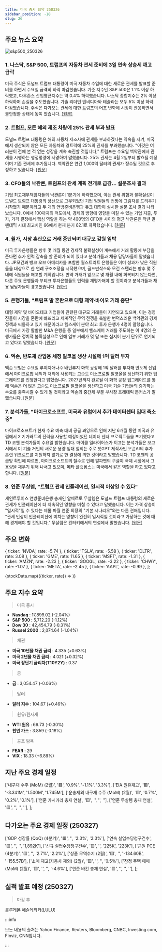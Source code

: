 ```yaml
---
title: 미국 증시 요약 250326
sidebar_position: -18
slug: 26
---
```


## 주요 뉴스 요약

![s&p500_250326](/map/250326.png)

### 1. **나스닥, S&P 500, 트럼프의 자동차 관세 준비에 3일 연속 상승세 깨고 급락**

미국 주식은 도널드 트럼프 대통령이 미국 자동차 수입에 대한 새로운 관세를 발표할 준비를 하면서 수요일 급격히 하락 마감했습니다. 기준 지수인 S&P 500은 1.1% 이상 하락했고, 다우존스 산업평균지수는 약 0.4% 하락했습니다. 나스닥 종합지수는 2% 이상 하락하며 손실을 주도했습니다. 기술 리더인 엔비디아와 테슬라는 모두 5% 이상 하락 마감했습니다. 주식은 다가오는 관세에 대한 트럼프의 어조 변화에 시장이 반응하면서 불안정한 상태에 놓여 있습니다. [[원문]](https://finance.yahoo.com/news/live/stock-market-today-nasdaq-sp-500-dive-snap-3-day-win-streak-as-trump-preps-auto-tariffs-230931797.html)

### 2. **트럼프, 모든 해외 제조 차량에 25% 관세 부과 발표**

도널드 트럼프 대통령은 해외 자동차 제조사에 관세를 부과하겠다는 약속을 지켜, 미국에서 생산되지 않은 모든 자동차와 경트럭에 25%의 관세를 부과했습니다. "이것은 여러분이 전에 본 적 없는 성장을 계속 촉진할 것입니다," 트럼프는 수요일 백악관에서 관세를 시행하는 행정명령에 서명하며 말했습니다. 25% 관세는 4월 2일부터 발효될 예정이며 기존 관세에 추가됩니다. 백악관은 연간 1,000억 달러의 관세가 징수될 것으로 추정하고 있습니다. [[원문]](https://finance.yahoo.com/news/trump-announces-25-tariffs-on-all-foreign-made-vehicles-213256123.html)

### 3. **CFO들의 낙관론, 트럼프의 관세 계획 전개로 급감... 설문조사 결과**

기업 최고재무책임자들의 낙관론이 1분기에 하락했으며, 이는 관세 위험과 불확실성이 도널드 트럼프 대통령의 당선으로 고무되었던 기업 임원들의 전망에 그림자를 드리우기 시작했기 때문이라고 두 개의 연방준비은행과 듀크 대학이 실시한 설문 조사 결과 나타났습니다. 0에서 100까지의 척도에서, 경제의 방향에 영향을 미칠 수 있는 기업 지출, 투자, 가격 결정에서 핵심 역할을 하는 약 400명의 CFO들 사이의 평균 낙관론은 작년 말 팬데믹 시대 최고치인 66에서 현재 분기 62.1로 하락했습니다. [[원문]](https://www.reuters.com/markets/us/cfo-optimism-dropped-trump-tariff-plans-unfolded-survey-says-2025-03-26/)

### 4. **월가, 시장 혼란으로 거래 중단되며 대규모 감원 임박**

미국 투자은행들은 향후 몇 개월 동안 경제적 불확실성이 계속해서 거래 활동에 부담을 준다면 추가 인력 감축을 할 준비가 되어 있다고 분석가들과 채용 담당자들이 말했습니다. JP모건과 뱅크 오브 아메리카를 포함한 월스트리트 은행들은 이미 성과가 낮은 직원들을 대상으로 한 연례 구조조정을 시작했으며, 골드만삭스와 모건 스탠리는 향후 몇 주 내에 직원들을 해고할 계획입니다. 만약 거래가 앞으로 몇 개월 내에 회복되지 않는다면, 다른 주요 은행들과 부티크 투자은행들도 인력을 재평가해야 할 것이라고 분석가들과 채용 담당자들이 경고했습니다. [[원문]](https://www.reuters.com/markets/us/wall-street-job-cuts-loom-market-turmoil-stalls-deals-2025-03-26/)

### 5. **은행가들, "트럼프 발 혼란으로 대형 제약·바이오 거래 중단"**

대형 제약 및 바이오테크 기업들이 관련된 대규모 거래들이 지연되고 있으며, 이는 경영진들이 시장을 혼란에 빠뜨리고 세계적인 무역 전쟁을 촉발한 변덕스러운 백악관의 경제 정책과 씨름하고 있기 때문이라고 헬스케어 분야 최고 투자 은행가 4명이 말했습니다. 미국에서 가장 활발한 M&A 은행들 중 일부에서 헬스케어 거래를 주도하는 이 4명의 은행가들은 정치적 불확실성으로 인해 일부 거래가 몇 달 또는 심지어 분기 단위로 연기되고 있다고 말했습니다. [[원문]](https://www.reuters.com/business/healthcare-pharmaceuticals/trump-turbulence-stalls-large-pharma-biotech-deals-bankers-say-2025-03-26/)

### 6. **엑손, 반도체 산업용 세정 알코올 생산 시설에 1억 달러 투자**

엑손 모빌은 수요일 루이지애나주 배턴루지 화학 공장에 1억 달러를 투자해 반도체 산업에서 마이크로칩 세척과 처리에 사용되는 고순도 이소프로필 알코올을 생산하기 위한 업그레이드를 진행한다고 밝혔습니다. 2027년까지 완료될 이 화학 공장 업그레이드를 통해 엑손은 더 많은 고순도 이소프로필 알코올을 생산하고 미국 기술 기업들의 증가하는 수요를 충족시킬 수 있게 될 것이라고 엑손의 중간체 부문 부사장 프레데릭 돈커스가 말했습니다. [[원문]](https://finance.yahoo.com/news/exxon-investing-100-million-facility-140905060.html)

### 7. **분석가들, "마이크로소프트, 미국과 유럽에서 추가 데이터센터 임대 축소 중"**

마이크로소프트가 현재 수요 예측 대비 공급 과잉으로 인해 지난 6개월 동안 미국과 유럽에서 2 기가와트의 전력을 사용할 예정이었던 데이터 센터 프로젝트들을 포기했다고 TD 코웬 분석가들이 수요일 밝혔습니다. 마이클 일라이어스가 이끄는 분석가들은 보고서에서 이 기술 거인의 새로운 용량 임대 철회는 주로 챗GPT 제작사인 오픈AI의 추가 훈련 워크로드를 지원하지 않기로 한 결정에 의한 것이라고 말했습니다. TD 코웬의 공급망 확인에 따르면, 마이크로소프트의 철수로 인해 알파벳의 구글이 국제 시장에서 그 용량을 채우기 위해 나서고 있으며, 메타 플랫폼스는 미국에서 같은 역할을 하고 있다고 합니다. [[원문]](https://www.reuters.com/technology/microsoft-pulls-back-more-data-center-leases-us-europe-analysts-say-2025-03-26/)

### 8. **연준 무살렘, "트럼프 관세 인플레이션, 일시적 이상일 수 있다"**

세인트루이스 연방준비은행 총재인 알베르토 무살렘은 도널드 트럼프 대통령의 새로운 관세가 인플레이션에 더 지속적인 영향을 미칠 수 있다고 말했습니다. 이는 가격 상승이 "일시적"일 수 있다는 제롬 파월 연준 의장의 "기본 시나리오"와는 다른 견해입니다. "관세 인상이 인플레이션에 미치는 영향이 완전히 일시적일 것이라고 가정하는 것에 대해 경계해야 할 것입니다," 무살렘은 켄터키에서의 연설에서 말했습니다. [[원문]](https://finance.yahoo.com/news/feds-musalem-trump-tariff-inflation-may-be-more-than-temporary-184722465.html)

## 주요 변화

  { ticker: 'NVDA', rate: -5.74 },
  { ticker: 'TSLA', rate: -5.58 },
  { ticker: 'DLTR', rate: 3.08 },
  { ticker: 'GME', rate: 11.65 },
  { ticker: 'MSFT', rate: -1.31 },
  { ticker: 'AMZN', rate: -2.23 },
  { ticker: 'GOOGL', rate: -3.22 },
  { ticker: 'CHWY', rate: -1.07 },
  { ticker: 'META', rate: -2.45 },
  { ticker: 'AAPL', rate: -0.99 },
];

{stockData.map(({ticker, rate}) => <StockCardMini key={ticker} ticker={ticker} rate={rate}></StockCardMini>)}

## 주요 지수 요약

> 미국 증시

- **Nasdaq** : 17,899.02 (-2.04%)
- **S&P 500** : 5,712.20 (-1.12%)
- **Dow 30** : 42,454.79 (-0.31%)
- **Russel 2000** : 2,074.64 (-1.04%)

> 채권

- **미국 10년물 채권 금리** : 4.335 (+0.63%)
- **미국 2년물 채권 금리** : 4.021 (+0.32%)
- **미국 장단기 금리차(T10Y2Y)** : 0.37

> 금

- **금** : 3,054.47 (-0.06%)

> 달러

- **달러 지수** : 104.67 (+0.46%)

> 원유/원자재

- **WTI 원유** : 69.73 (-0.30%)
- **천연 가스** : 3.859 (-0.18%)

> 공포 탐욕

- **FEAR** : 29
- **VIX** : 18.33 (+6.88%)

## 지난 주요 경제 일정

  ['내구재 수주 (MoM) (2월)', '🟥', '0.9%', '-1.1%', '3.3%'],
  ['EIA 원유재고', '🟥', '-3.341M', '1.500M', '1.745M'],
  ['운송제외 내구재 수주 (MoM) (2월)', '🟨', '0.7%', '0.2%', '0.1%'],
  ['연준 카시카리 총재 연설', '🟨', '', '', ''],
  ['연준 무살렘 총재 연설', '🟨', '', '', ''],
];

<EconomicCalendar data={eventsData} />

## 다가오는 주요 경제 일정 (250327)

  ['GDP 성장률 (QoQ) (4분기)', '🟥', '', '2.3%', '2.3%'],
  ['연속 실업수당청구건수', '🟨', '', '', '1,892K'],
  ['신규 실업수당청구건수', '🟨', '', '225K', '223K'],
  ['근원 PCE (4분기)', '🟨', '', '2.7%', '2.2%'],
  ['상품 무역수지 (2월)', '🟨', '', '-134.60B', '-155.57B'],
  ['소매 재고(자동차 제외) (2월)', '🟨', '', '', '0.5%'],
  ['잠정 주택 매매 (MoM) (2월)', '🟨', '', '', '-4.6%'],
  ['연준 바킨 총재 연설', '🟨', '', '', ''],
];

<EconomicCalendar data={nextEventsData} />

## 실적 발표 예정 (250327)

> 마감 후

룰루레몬 애슬레티카(LULU)

:::info

모든 내용의 출처는 Yahoo Finance, Reuters, Bloomberg, CNBC, Investing.com, Finviz, CNN입니다.

:::
